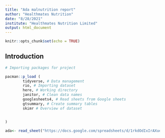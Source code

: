 ```yaml
---
title: "Ada malnutrition report"
author: "Healthmates Nutrition"
date: "8/28/2021"
institute: "Healthmates Nutrition Limited"
output: html_document
---
```


```r
knitr::opts_chunk$set(echo = TRUE)
```

## Introduction

```r
# Importing packages for project

pacman::p_load (
        tidyverse, # Data management
        rio, # Importing dataset
        here, # Working directory
        janitor, # Clean data names
        googlesheets4, # Read sheets from Google sheets
        gtsummary, # Create summary tables
        skimr # Overview of dataset
        
        
)
```


```r
ada<- read_sheet("https://docs.google.com/spreadsheets/d/1rkdOdIxIrAXuedT_4bbHxyxWgoa6l4yUxbBuwX6FxNE/edit?usp=sharing")
```

